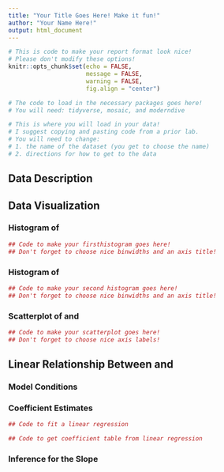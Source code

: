 ```yaml
---
title: "Your Title Goes Here! Make it fun!"
author: "Your Name Here!"
output: html_document
---
```


```r
# This is code to make your report format look nice! 
# Please don't modify these options! 
knitr::opts_chunk$set(echo = FALSE, 
                      message = FALSE, 
                      warning = FALSE, 
                      fig.align = "center")

# The code to load in the necessary packages goes here!
# You will need: tidyverse, mosaic, and moderndive


```

```r
# This is where you will load in your data! 
# I suggest copying and pasting code from a prior lab. 
# You will need to change: 
# 1. the name of the dataset (you get to choose the name)
# 2. directions for how to get to the data


```

## Data Description
<!-- In this section you are to describe your dataset! -->

<!-- This section has three tasks:
1. Describe the context of your dataset in your own words!
2. Tell me why you picked this dataset
3. Describe the two variables you are interested in. One should be the
explanatory variable and one should be the response.
-->



## Data Visualization
<!-- In this section you create three visualizations of your data -->

### Histogram of <INSERT NAME OF RESPONSE VARIABLE>

```r
## Code to make your firsthistogram goes here! 
## Don't forget to choose nice binwidths and an axis title!


```
<!-- Here is where you describe what you see in the histogram. Your description must include the following components: center, spread, shape, outliers -->



### Histogram of <INSERT NAME OF EXPLANATORY VARIABLE>

```r
## Code to make your second histogram goes here! 
## Don't forget to choose nice binwidths and an axis title!


```
<!-- Here is where you describe what you see in the histogram. Your description must include the following components: center, spread, shape, outliers -->



### Scatterplot of <INSERT NAME OF RESPONSE VARIABLE> and <INSERT NAME OF EXPLANATORY VARIABLE>

```r
## Code to make your scatterplot goes here! 
## Don't forget to choose nice axis labels!


```

<!-- Here is where you describe what you see in the scatterplot. Your description must include the following components: direction, shape, strength, outliers -->

## Linear Relationship Between <INSERT NAME OF RESPONSE VARIABLE> and <INSERT NAME OF EXPLANATORY VARIABLE>

### Model Conditions
<!-- Here is where you describe the four conditions (LINE) for linear regression.  -->
<!-- State what the condition is and if you believe it is / is not violated IN THE CONTEXT OF YOUR DATA! -->


### Coefficient Estimates

```r
## Code to fit a linear regression

## Code to get coefficient table from linear regression

```

### Inference for the Slope

<!-- Here is where you describe the decision for the hypothesis test for whether the slope is 0.  -->



<!-- Here is where you describe the confidence interval for the true slope. -->


